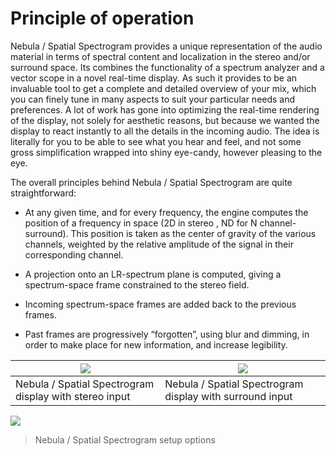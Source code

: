 # Principle of operation
Nebula / Spatial Spectrogram provides a unique representation of the audio material in terms of spectral content and localization in the stereo and/or surround space. 
Its combines the functionality of a spectrum analyzer and a vector scope in a novel real-time display. 
As such it provides to be an invaluable tool to get a complete and detailed overview of your mix, which you can finely tune in many aspects to suit your particular needs and preferences. 
A lot of work has gone into optimizing the real-time rendering of the display, not solely for aesthetic reasons, but because we wanted the display to react instantly to all the details in the incoming audio. 
The idea is literally for you to be able to see what you hear and feel, and not some gross simplification wrapped into shiny eye-candy, however pleasing to the eye.

The overall principles behind Nebula / Spatial Spectrogram are quite straightforward:

* At any given time, and for every frequency, the engine computes the position of a frequency in space (2D in stereo , ND for N channel-surround). 
This position is taken as the center of gravity of the various channels, weighted by the relative amplitude of the signal in their corresponding channel.

* A projection onto an LR-spectrum plane is computed, giving a spectrum-space frame constrained to the stereo field.

* Incoming spectrum-space frames are added back to the previous frames.

* Past frames are progressively "forgotten", using blur and dimming, in order to make place for new information, and increase legibility.



![](https://media.githubusercontent.com/media/FLUX-SE/doc_images/main/Analyzer/Nebula/Stereo.png) | ![](https://media.githubusercontent.com/media/FLUX-SE/doc_images/main/Analyzer/Nebula/51.png)
---------------------------------|-------------------------------------
Nebula / Spatial Spectrogram display with stereo input | Nebula / Spatial Spectrogram display with surround input

![](https://media.githubusercontent.com/media/FLUX-SE/doc_images/main/Analyzer/Nebula/Setup.png)

> Nebula / Spatial Spectrogram setup options


